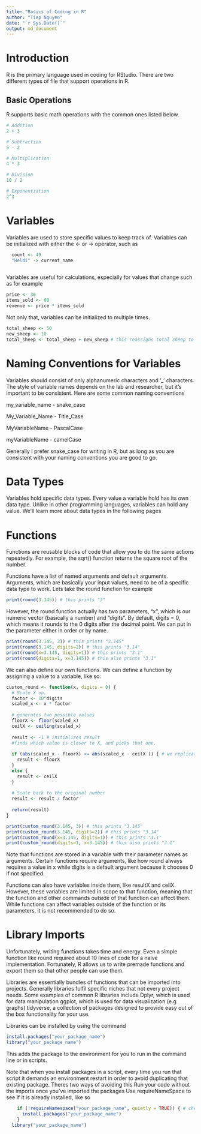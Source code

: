 ```yaml
---
title: "Basics of Coding in R"
author: "Tiep Nguyen"
date: "`r Sys.Date()`"
output: md_document
---
```


# Introduction

R is the primary language used in coding for RStudio. There are two different types of file that support operations in R. 

## Basic Operations

R supports basic math operations with the common ones listed below.

```r
# Addition
2 + 3

# Subtraction
5 - 2

# Multiplication
4 * 3

# Division
10 / 2

# Exponentiation
2^3
```

# Variables

Variables are used to store specific values to keep track of. Variables can be initialized with either the <- or -> operator, such as
```r
  count <- 49
  "Heldi" -> current_name
  
```
Variables are useful for calculations, especially for values that change such as for example

```r

price <- 30
items_sold <- 60
revenue <- price * items_sold
```

Not only that, variables can be initialized to multiple times.

```r
total_sheep <- 50
new_sheep <- 10
total_sheep <- total_sheep + new_sheep # this reassigns total sheep to be its new value plus the old value
```
# Naming Conventions for Variables
Variables should consist of only alphanumeric characters and '_' characters. The style of variable names depends on the lab and researcher, but it's important to be consistent. Here are some common naming conventions

my_variable_name - snake_case

My_Variable_Name - Title_Case

MyVariableName - PascalCase

myVariableName - camelCase


Generally I prefer snake_case for writing in R, but as long as you are consistent with your naming conventions you are good to go.

# Data Types

Variables hold specific data types. Every value a variable hold has its own data type. Unlike in other programming languages, variables can hold any value. We'll learn more about data types in the following pages

# Functions

Functions are reusable blocks of code that allow you to do the same actions repeatedly. For example, the sqrt() function returns the square root of the number.

Functions have a list of named arguments and default arguments. Arguments, which are basically your input values, need to be of a specific data type to work. Lets take the round function for example

```r
print(round(3.145)) # this prints "3"
```

However, the round function actually has two parameters, "x", which is our numeric vector (basically a number) and "digits". By default, digits = 0, which means it rounds to the 0 digits after the decimal point. We can put in the parameter either in order or by name.

```r
print(round(3.145, 3)) # this prints "3.145"
print(round(3.145, digits=2)) # this prints "3.14"
print(round(x=3.145, digits=1)) # this prints "3.1"
print(round(digits=1, x=3.145)) # this also prints "3.1"
```
We can also define our own functions. We can define a function by assigning a value to a variable, like so:
```r
custom_round <- function(x, digits = 0) {
  # Scale X up.
  factor <- 10^digits
  scaled_x <- x * factor
  
  # generates two possible values
  floorX <- floor(scaled_x)
  ceilX <- ceiling(scaled_x)
  
  result <- -1 # initializes result
  #finds which value is closer to X, and picks that one.
  
  if (abs(scaled_x - floorX) <= abs(scaled_x - ceilX )) { # we replicate R's implementation by rounding down when it is 0.5
    result <- floorX
  }
  else {
    result <- ceilX
  }
  
  # Scale back to the original number
  result <- result / factor
  
  return(result)
}
```
```r
print(custom_round(3.145, 3)) # this prints "3.145"
print(custom_round(3.145, digits=2)) # this prints "3.14"
print(custom_round(x=3.145, digits=1)) # this prints "3.1"
print(custom_round(digits=1, x=3.145)) # this also prints "3.1"


```

Note that functions are stored in a variable with their parameter names as arguments. Certain functions require arguments, like how round always requires a value in x while digits is a default argument because it chooses 0 if not specified.

Functions can also have variables inside them, like resultX and ceilX. However, these variables are limited in scope to that function, meaning that the function and other commands outside of that function can affect them. While functions can affect variables outside of the function or its parameters, it is not recommended to do so.

# Library Imports

Unfortunately, writing functions takes time and energy. Even a simple function like round required about 10 lines of code for a naive implementation. Fortunately, R allows us to write premade functions and export them so that other people can use them.

Libraries are essentially bundles of functions that can be imported into projects. Generally libraries fulfil specific niches that not every project needs. Some examples of common R libraries include
  Dplyr, which is used for data manipulation
  ggplot, which is used for data visualization (e.g graphs)
  tidyverse, a collection of packages designed to provide easy out of the box functionality for your use.

Libraries can be installed by using the command
```r
install.packages("your_package_name")
library("your_package_name")
```
This adds the package to the environment for you to run in the command line or in scripts.

Note that when you install packages in a script, every time you run that script it demands an environment restart in order to avoid duplicating that existing package. Theres two ways of avoiding this
  Run your code without the imports once you've imported the packages
  Use requireNameSpace to see if it is already installed, like so
```r
    if (!requireNamespace("your_package_name", quietly = TRUE)) { # checks if the package is in the namespace.
      install.packages("your_package_name")
    }
  library("your_package_name")

```